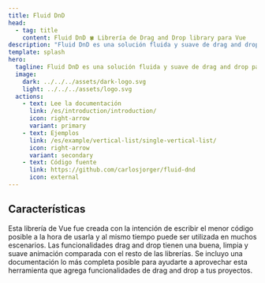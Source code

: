 ```yaml
---
title: Fluid DnD
head:
  - tag: title
    content: Fluid DnD 🍀 Librería de Drag and Drop library para Vue
description: "Fluid DnD es una solución fluida y suave de drag and drop para listas completamente animadas. Actualmente con soporte para Vue 3 y Svelte"
template: splash
hero:
  tagline: Fluid DnD es una solución fluida y suave de drag and drop para listas completamente animadas.
  image:
    dark: ../../../assets/dark-logo.svg
    light: ../../../assets/logo.svg
  actions:
    - text: Lee la documentación
      link: /es/introduction/introduction/
      icon: right-arrow
      variant: primary
    - text: Ejemplos
      link: /es/example/vertical-list/single-vertical-list/
      icon: right-arrow
      variant: secondary
    - text: Código fuente
      link: https://github.com/carlosjorger/fluid-dnd
      icon: external
---
```




## Características

<CardGrid>
  <Card title="Fácil y flexible" icon="pen">
    Esta librería de Vue fue creada con la intención de escribir el menor código
    posible a la hora de usarla y al mismo tiempo puede ser utilizada en muchos
    escenarios.
  </Card>
  <Card title="Limpia y animada" icon="rocket">
    Las funcionalidades drag and drop tienen una buena, limpia y suave animación
    comparada con el resto de las librerías.
  </Card>
  <Card title="Completamente documentado" icon="open-book">
    Se incluyo una documentación lo más completa posible para ayudarte a
    aprovechar esta herramienta que agrega funcionalidades de drag and drop a
    tus proyectos.
  </Card>
</CardGrid>
